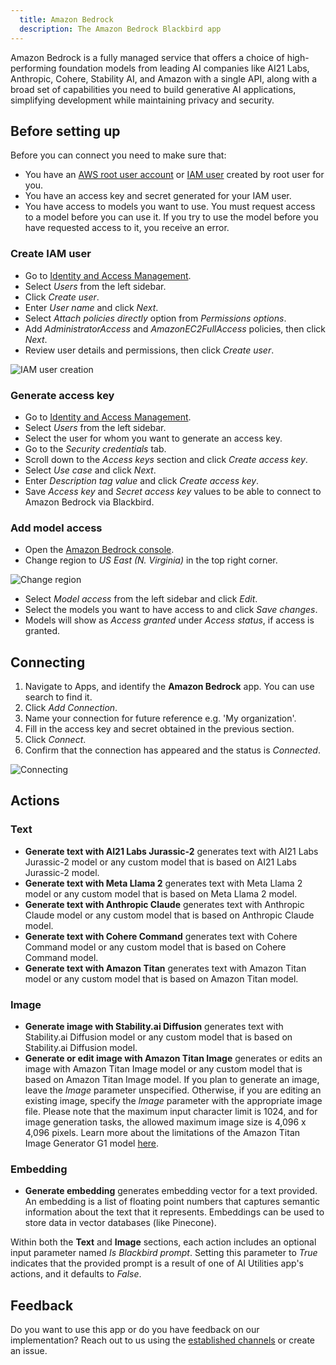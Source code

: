 ```yaml
---
  title: Amazon Bedrock
  description: The Amazon Bedrock Blackbird app
---
```


<LinkCard title="View on Github" target="_blank" href="https://github.com/bb-io/AmazonBedrock" icon="github" />

Amazon Bedrock is a fully managed service that offers a choice of high-performing foundation models from leading AI companies like AI21 Labs, Anthropic, Cohere, Stability AI, and Amazon with a single API, along with a broad set of capabilities you need to build generative AI applications, simplifying development while maintaining privacy and security.

## Before setting up

Before you can connect you need to make sure that:

- You have an [AWS root user account](https://docs.aws.amazon.com/IAM/latest/UserGuide/id_root-user.html) or [IAM user](https://docs.aws.amazon.com/IAM/latest/UserGuide/introduction_identity-management.html) created by root user for you.
- You have an access key and secret generated for your IAM user.
- You have access to models you want to use. You must request access to a model before you can use it. If you try to use the model before you have requested access to it, you receive an error.

### Create IAM user

- Go to [Identity and Access Management](https://console.aws.amazon.com/iamv2/home).
- Select _Users_ from the left sidebar.
- Click _Create user_.
- Enter _User name_ and click _Next_.
- Select _Attach policies directly_ option from _Permissions options_.
- Add _AdministratorAccess_ and _AmazonEC2FullAccess_ policies, then click _Next_.
- Review user details and permissions, then click _Create user_.

![IAM user creation](https://raw.githubusercontent.com/bb-io/AmazonBedrock/main/image/README/iam_user_creation.png)

### Generate access key

- Go to [Identity and Access Management](https://console.aws.amazon.com/iamv2/home).
- Select _Users_ from the left sidebar.
- Select the user for whom you want to generate an access key.
- Go to the _Security credentials_ tab.
- Scroll down to the _Access keys_ section and click _Create access key_.
- Select _Use case_ and click _Next_.
- Enter _Description tag value_ and click _Create access key_.
- Save _Access key_ and _Secret access key_ values to be able to connect to Amazon Bedrock via Blackbird.

### Add model access

- Open the [Amazon Bedrock console](https://console.aws.amazon.com/bedrock).
- Change region to _US East (N. Virginia)_ in the top right corner.

![Change region](https://raw.githubusercontent.com/bb-io/AmazonBedrock/main/image/README/region.png)

- Select _Model access_ from the left sidebar and click _Edit_.
- Select the models you want to have access to and click _Save changes_.
- Models will show as _Access granted_ under _Access status_, if access is granted.

## Connecting

1. Navigate to Apps, and identify the **Amazon Bedrock** app. You can use search to find it.
2. Click _Add Connection_.
3. Name your connection for future reference e.g. 'My organization'.
4. Fill in the access key and secret obtained in the previous section.
5. Click _Connect_.
6. Confirm that the connection has appeared and the status is _Connected_.

![Connecting](https://raw.githubusercontent.com/bb-io/AmazonBedrock/main/image/README/connecting.png)

## Actions

### Text

- **Generate text with AI21 Labs Jurassic-2** generates text with AI21 Labs Jurassic-2 model or any custom model that is based on AI21 Labs Jurassic-2 model.
- **Generate text with Meta Llama 2** generates text with Meta Llama 2 model or any custom model that is based on Meta Llama 2 model.
- **Generate text with Anthropic Claude** generates text with Anthropic Claude model or any custom model that is based on Anthropic Claude model.
- **Generate text with Cohere Command** generates text with Cohere Command model or any custom model that is based on Cohere Command model.
- **Generate text with Amazon Titan** generates text with Amazon Titan model or any custom model that is based on Amazon Titan model.

### Image

- **Generate image with Stability.ai Diffusion** generates text with Stability.ai Diffusion model or any custom model that is based on Stability.ai Diffusion model.
- **Generate or edit image with Amazon Titan Image** generates or edits an image with Amazon Titan Image model or any custom model that is based on Amazon Titan Image model. If you plan to generate an image, leave the _Image_ parameter unspecified. Otherwise, if you are editing an existing image, specify the _Image_ parameter with the appropriate image file. Please note that the maximum input character limit is 1024, and for image generation tasks, the allowed maximum image size is 4,096 x 4,096 pixels. Learn more about the limitations of the Amazon Titan Image Generator G1 model [here](https://docs.aws.amazon.com/bedrock/latest/userguide/titan-image-models.html).

### Embedding

- **Generate embedding** generates embedding vector for a text provided. An embedding is a list of floating point numbers that captures semantic information about the text that it represents. Embeddings can be used to store data in vector databases (like Pinecone).

Within both the **Text** and **Image** sections, each action includes an optional input parameter named _Is Blackbird prompt_. Setting this parameter to _True_ indicates that the provided prompt is a result of one of AI Utilities app's actions, and it defaults to _False_.

## Feedback

Do you want to use this app or do you have feedback on our implementation? Reach out to us using the [established channels](https://www.blackbird.io/) or create an issue.

